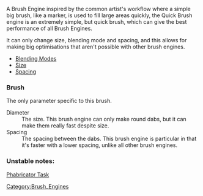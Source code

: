 A Brush Engine inspired by the common artist's workflow where a simple big brush, like a marker, is used to fill large areas quickly, the Quick Brush engine is an extremely simple, but quick brush, which can give the best performance of all Brush Engines.

It can only change size, blending mode and spacing, and this allows for making big optimisations that aren't possible with other brush engines.

*[[Special:myLanguage/Blending Modes|Blending Modes]]
*[[Special:myLanguage/Parameters#Size|Size]]
*[[Special:myLanguage/Parameters#Spacing|Spacing]]

=== Brush ===
The only parameter specific to this brush.

;Diameter
:The size. This brush engine can only make round dabs, but it can make them really fast despite size.
;Spacing
:The spacing between the dabs. This brush engine is particular in that it's faster with a lower spacing, unlike all other brush engines.

=== Unstable notes: ===
[https://phabricator.kde.org/T3492 Phabricator Task]
[[Category:Brush_Engines]]
